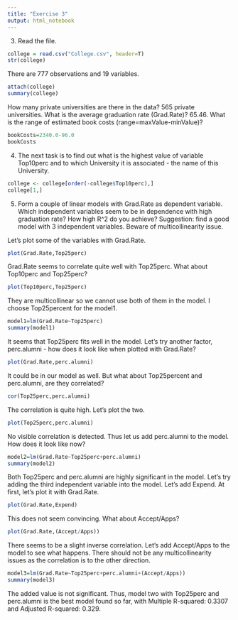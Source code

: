 ```yaml
---
title: "Exercise 3"
output: html_notebook
---
```


3. Read the file.
```r
college = read.csv("College.csv", header=T)
str(college)
```
There are 777 observations and 19 variables.

```r
attach(college)
summary(college)
```
How many private universities are there in the data? 565 private universities.
What is the average graduation rate (Grad.Rate)? 65.46.
What is the range of estimated book costs (range=maxValue-minValue)?
```r
bookCosts=2340.0-96.0
bookCosts
```
4. The next task is to find out what is the highest value of variable Top10perc and to which University it is associated - the name of this University.
```r
college <- college[order(-college$Top10perc),]
college[1,]
```
5. Form a couple of linear models with Grad.Rate as dependent variable. Which
independent variables seem to be in dependence with high graduation rate? How high R^2 do you achieve? Suggestion: find a good model with 3 independent variables. Beware of multicollinearity issue.

Let's plot some of the variables with Grad.Rate.


```r
plot(Grad.Rate,Top25perc)

```
Grad.Rate seems to correlate quite well with Top25perc. What about Top10perc and Top25perc?
```r
plot(Top10perc,Top25perc)
```
They are multicollinear so we cannot use both of them in the model. I choose Top25percent for the model1.
```r
model1=lm(Grad.Rate~Top25perc)
summary(model1)
```
It seems that Top25perc fits well in the model. Let's try another factor, perc.alumni - how does it look like when plotted with Grad.Rate?
```r
plot(Grad.Rate,perc.alumni)
```
It could be in our model as well. But what about Top25percent and perc.alumni, are they correlated?
```r
cor(Top25perc,perc.alumni)
```
The correlation is quite high. Let's plot the two.
```r
plot(Top25perc,perc.alumni)
```
No visible correlation is detected. Thus let us add perc.alumni to the model. How does it look like now?
```r
model2=lm(Grad.Rate~Top25perc+perc.alumni)
summary(model2)
```
Both Top25perc and perc.alumni are highly significant in the model. Let's try adding the third independent variable into the model. Let's add Expend. At first, let's plot it with Grad.Rate.
```r
plot(Grad.Rate,Expend)
```
This does not seem convincing. What about Accept/Apps?
```r
plot(Grad.Rate,(Accept/Apps))
```
There seems to be a slight inverse correlation. Let's add Accept/Apps to the model to see what happens. There should not be any multicollinearity issues as the correlation is to the other direction.
```r
model3=lm(Grad.Rate~Top25perc+perc.alumni+(Accept/Apps))
summary(model3)
```
The added value is not significant. Thus, model two with Top25perc and perc.alumni is the best model found so far, with Multiple R-squared:  0.3307 and	Adjusted R-squared:  0.329. 